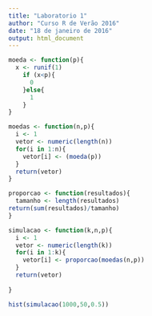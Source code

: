 ```yaml
---
title: "Laboratorio 1"
author: "Curso R de Verão 2016"
date: "18 de janeiro de 2016"
output: html_document
---
```



```r
moeda <- function(p){
  x <- runif(1)
    if (x<p){
      0
    }else{
      1
    }
}

moedas <- function(n,p){
  i <- 1
  vetor <- numeric(length(n))
  for(i in 1:n){
    vetor[i] <- (moeda(p))
  }
  return(vetor)
}

proporcao <- function(resultados){
  tamanho <- length(resultados)
return(sum(resultados)/tamanho)
}

simulacao <- function(k,n,p){
  i <- 1
  vetor <- numeric(length(k))
  for(i in 1:k){
    vetor[i] <- proporcao(moedas(n,p))
  }
  return(vetor)
  
}

hist(simulacao(1000,50,0.5))



  

```

